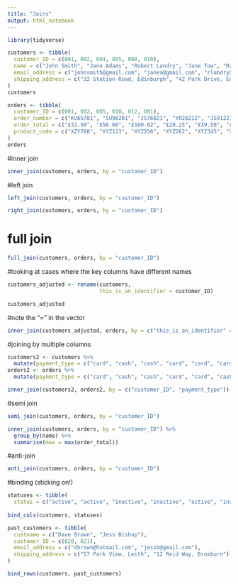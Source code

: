 ```yaml
---
title: "Joins"
output: html_notebook
---
```


```r
library(tidyverse)

customers <- tibble(
  customer_ID = c(001, 002, 004, 005, 008, 010), 
  name = c("John Smith", "Jane Adams", "Robert Landry", "Jane Tow", "Raul Tann", "Hilary Joyal"),
  email_address = c("johnsmith@gmail.com", "janea@gmail.com", "rlabdry@hotmail.com", "janet89@aol.com", "paul.tann1@gmail.com", NA),
  shipping_address = c("32 Station Road, Edinburgh", "42 Park Drive, Edinburgh", NA, "10 Gardiner Rd, Edinburgh", "12 Main St, Edinburgh", " 234 Queensferry Rd, Edinburgh,")
)
customers

orders <- tibble(
  customer_ID = c(001, 002, 005, 010, 012, 001), 
  order_number = c("KU65781", "SU98201", "JS76821", "YR28212", "JS91221","YR21873"),
  order_total = c("£32.50", "£56.00", "£100.02", "£20.25", "£39.50", "£45.00"),
  product_code = c("XZY780", "XYZ123", "XYZ256", "XYZ262", "XYZ345", "XYZ127")
)
orders 
```

#inner join

```r
inner_join(customers, orders, by = "customer_ID")
```

#left join

```r
left_join(customers, orders, by = "customer_ID")
```

```r
right_join(customers, orders, by = "customer_ID")
```

# full join

```r
full_join(customers, orders, by = "customer_ID")
```

#looking at cases where the key columns have different names

```r
customers_adjusted <- rename(customers,
                             this_is_an_identifier = customer_ID)

customers_adjusted
```

#note the "=" in the vector

```r
inner_join(customers_adjusted, orders, by = c("this_is_an_identifier" = "customer_ID"))
```

#joining by multiple columns

```r
customers2 <- customers %>% 
  mutate(payment_type = c("card", "cash", "cash", "card", "card", "card"))
orders2 <- orders %>%
  mutate(payment_type = c("card", "cash", "cash", "card", "card", "cash"))
```

```r
inner_join(customers2, orders2, by = c("customer_ID", "payment_type"))
```

#semi join

```r
semi_join(customers, orders, by = "customer_ID")
```

```r
inner_join(customers, orders, by = "customer_ID") %>%
  group_by(name) %>% 
  summarise(max = max(order_total))
```

#anti-join

```r
anti_join(customers, orders, by = "customer_ID")
```

#binding (sticking on!)

```r
statuses <- tibble(
  status = c("active", "active", "inactive", "inactive", "active", "inactive"))
  
bind_cols(customers, statuses)
```

```r
past_customers <- tibble(
  custname = c("Dave Brown", "Jess Bishop"),
  customer_ID = c(020, 021),
  email_address = c("dbrown@hotmail.com", "jessb@gmail.com"),
  shipping_address = c("57 Park View, Leith", "12 Reid Way, Broxburn")
)

bind_rows(customers, past_customers)

```

